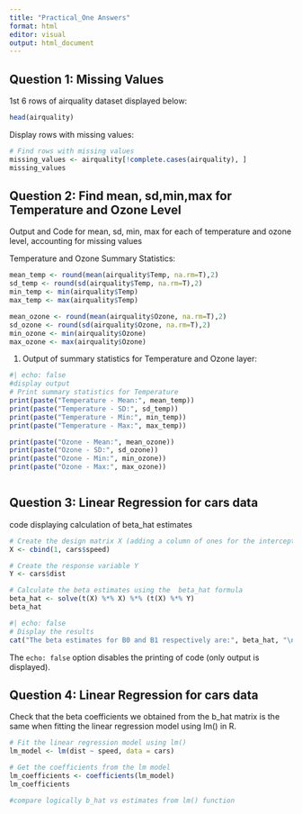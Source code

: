 ```yaml
---
title: "Practical_One Answers"
format: html
editor: visual
output: html_document 
---
```


## Question 1: Missing Values

1st 6 rows of airquality dataset displayed below:

```r
head(airquality)

```

Display rows with missing values:

```r

# Find rows with missing values  
missing_values <- airquality[!complete.cases(airquality), ]  
missing_values
```

## Question 2: Find mean, sd,min,max for Temperature and Ozone Level

Output and Code for mean, sd, min, max for each of temperature and ozone level, accounting for missing values

Temperature and Ozone Summary Statistics:

```r
mean_temp <- round(mean(airquality$Temp, na.rm=T),2)
sd_temp <- round(sd(airquality$Temp, na.rm=T),2)
min_temp <- min(airquality$Temp)
max_temp <- max(airquality$Temp)

mean_ozone <- round(mean(airquality$Ozone, na.rm=T),2)
sd_ozone <- round(sd(airquality$Ozone, na.rm=T),2)
min_ozone <- min(airquality$Ozone)
max_ozone <- max(airquality$Ozone)


```

1.  Output of summary statistics for Temperature and Ozone layer:

```r
#| echo: false
#display output 
# Print summary statistics for Temperature  
print(paste("Temperature - Mean:", mean_temp))
print(paste("Temperature - SD:", sd_temp))  
print(paste("Temperature - Min:", min_temp))  
print(paste("Temperature - Max:", max_temp))  

print(paste("Ozone - Mean:", mean_ozone))  
print(paste("Ozone - SD:", sd_ozone))  
print(paste("Ozone - Min:", min_ozone))  
print(paste("Ozone - Max:", max_ozone))   



```

## Question 3: Linear Regression for cars data

code displaying calculation of beta_hat estimates

```r
# Create the design matrix X (adding a column of ones for the intercept)  
X <- cbind(1, cars$speed)

# Create the response variable Y  
Y <- cars$dist  

# Calculate the beta estimates using the  beta_hat formula 
beta_hat <- solve(t(X) %*% X) %*% (t(X) %*% Y)
beta_hat

```

```r
#| echo: false
# Display the results  
cat("The beta estimates for B0 and B1 respectively are:", beta_hat, "\n") 
```

The `echo: false` option disables the printing of code (only output is displayed).

## Question 4: Linear Regression for cars data

Check that the beta coefficients we obtained from the b_hat matrix is the same when fitting the linear regression model using lm() in R.

```r
# Fit the linear regression model using lm()  
lm_model <- lm(dist ~ speed, data = cars)  

# Get the coefficients from the lm model  
lm_coefficients <- coefficients(lm_model) 
lm_coefficients

#compare logically b_hat vs estimates from lm() function 

```
